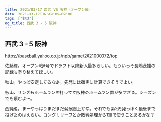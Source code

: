 ```yaml
---
title: 2021/03/17 西武 VS 阪神（オープン戦）
date: 2021-03-17T16:49:09+09:00
tags: ["野球"]
og_title: 西武 3 - 5 阪神
---
```


## 西武 3 - 5 阪神

https://baseball.yahoo.co.jp/npb/game/2021000072/top

佐藤輝。オープン戦6号でドラフト以降新人最多らしい。もういっそ長嶋茂雄の記録も塗り替えてほしい。

秋山。やっぱ安定してるなあ。先発には確実に計算できそうでよい。

板山、サンズもホームランを打ってて阪神のホームラン数が多すぎる。シーズンでも頼むよ～。

西純也。まーやっぱりまだまだ発展途上かな。それでも第2先発っぽく最後まで投げたのはえらい。ロングリリーフとか敗戦処理から1軍で使うことあるかな？